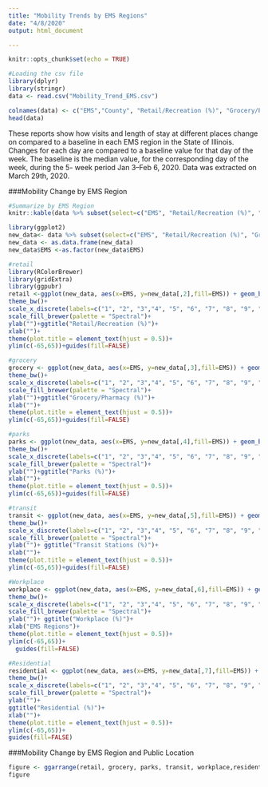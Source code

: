 ```yaml
---
title: "Mobility Trends by EMS Regions"
date: "4/8/2020"
output: html_document

---
```


```r
knitr::opts_chunk$set(echo = TRUE)
```

```r
#Loading the csv file 
library(dplyr)
library(stringr)
data <- read.csv("Mobility_Trend_EMS.csv")
```


```r
colnames(data) <- c("EMS","County", "Retail/Recreation (%)", "Grocery/Pharmacy (%)", "Parks (%)", "Transit Stations (%)", "Workplace (%)", "Residential (%)")
head(data)
```

These reports show how visits and length of stay at different places change on compared to a baseline in each EMS region in the State of Illinois. Changes for each day are compared to a baseline value for that day of the week. The baseline is the median value, for the corresponding day of the week, during the 5- week period Jan 3–Feb 6, 2020. Data was extracted on March 29th, 2020. 

###Mobility Change by EMS Region
```r
#Summarize by EMS Region
knitr::kable(data %>% subset(select=c("EMS", "Retail/Recreation (%)", "Grocery/Pharmacy (%)", "Parks (%)", "Transit Stations (%)", "Workplace (%)", "Residential (%)"))%>% group_by(EMS)  %>% summarise_at(vars(c("Retail/Recreation (%)", "Grocery/Pharmacy (%)", "Parks (%)", "Transit Stations (%)", "Workplace (%)", "Residential (%)")), funs(mean(., na.rm=TRUE))) %>% round(digit=2))

```


```r
library(ggplot2)
new_data<- data %>% subset(select=c("EMS", "Retail/Recreation (%)", "Grocery/Pharmacy (%)", "Parks (%)", "Transit Stations (%)", "Workplace (%)", "Residential (%)"))%>% group_by(EMS)  %>% summarise_at(vars(c("Retail/Recreation (%)", "Grocery/Pharmacy (%)", "Parks (%)", "Transit Stations (%)", "Workplace (%)", "Residential (%)")), funs(mean(., na.rm=TRUE))) %>% round(digit=2)
new_data <- as.data.frame(new_data)
new_data$EMS <-as.factor(new_data$EMS)
```


```r
#retail
library(RColorBrewer)
library(gridExtra)
library(ggpubr)
retail <-ggplot(new_data, aes(x=EMS, y=new_data[,2],fill=EMS)) + geom_bar(stat="identity") +
theme_bw()+
scale_x_discrete(labels=c("1", "2", "3","4", "5", "6", "7", "8", "9", "10", "11"))+
scale_fill_brewer(palette = "Spectral")+
ylab("")+ggtitle("Retail/Recreation (%)")+
xlab("")+
theme(plot.title = element_text(hjust = 0.5))+
ylim(c(-65,65))+guides(fill=FALSE)

#grocery
grocery <- ggplot(new_data, aes(x=EMS, y=new_data[,3],fill=EMS)) + geom_bar(stat="identity") +
theme_bw()+
scale_x_discrete(labels=c("1", "2", "3","4", "5", "6", "7", "8", "9", "10", "11"))+
scale_fill_brewer(palette = "Spectral")+
ylab("")+ggtitle("Grocery/Pharmacy (%)")+
xlab("")+
theme(plot.title = element_text(hjust = 0.5))+
ylim(c(-65,65))+guides(fill=FALSE)

#parks
parks <- ggplot(new_data, aes(x=EMS, y=new_data[,4],fill=EMS)) + geom_bar(stat="identity") +
theme_bw()+
scale_x_discrete(labels=c("1", "2", "3","4", "5", "6", "7", "8", "9", "10", "11"))+
scale_fill_brewer(palette = "Spectral")+
ylab("")+ggtitle("Parks (%)")+
xlab("")+
theme(plot.title = element_text(hjust = 0.5))+
ylim(c(-65,65))+guides(fill=FALSE)

#transit
transit <- ggplot(new_data, aes(x=EMS, y=new_data[,5],fill=EMS)) + geom_bar(stat="identity") +
theme_bw()+
scale_x_discrete(labels=c("1", "2", "3","4", "5", "6", "7", "8", "9", "10", "11"))+
scale_fill_brewer(palette = "Spectral")+
ylab("")+ ggtitle("Transit Stations (%)")+
xlab("")+
theme(plot.title = element_text(hjust = 0.5))+
ylim(c(-65,65))+guides(fill=FALSE)

#Workplace
workplace <- ggplot(new_data, aes(x=EMS, y=new_data[,6],fill=EMS)) + geom_bar(stat="identity") +
theme_bw()+
scale_x_discrete(labels=c("1", "2", "3","4", "5", "6", "7", "8", "9", "10", "11"))+
scale_fill_brewer(palette = "Spectral")+
ylab("")+ ggtitle("Workplace (%)")+
xlab("EMS Regions")+
theme(plot.title = element_text(hjust = 0.5))+
ylim(c(-65,65))+
  guides(fill=FALSE)

#Residential
residential <- ggplot(new_data, aes(x=EMS, y=new_data[,7],fill=EMS)) + geom_bar(stat="identity") +
theme_bw()+
scale_x_discrete(labels=c("1", "2", "3","4", "5", "6", "7", "8", "9", "10", "11"))+
scale_fill_brewer(palette = "Spectral")+
ylab("")+
ggtitle("Residential (%)")+
xlab("")+
theme(plot.title = element_text(hjust = 0.5))+
ylim(c(-65,65))+
guides(fill=FALSE)


```

###Mobility Change by EMS Region and Public Location
```r
figure <- ggarrange(retail, grocery, parks, transit, workplace,residential, nrow=2, ncol=3,common.legend = TRUE,legend="bottom")
figure
```